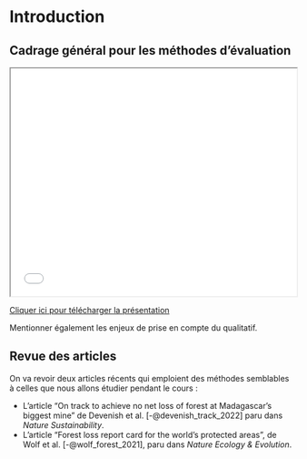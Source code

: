 # Introduction

## Cadrage général pour les méthodes d'évaluation

```{=html}
<iframe src="/slides/fr/Intro_generale.pdf" width="100%" height="400px"></iframe>
```

[Cliquer ici pour télécharger la présentation](/slides/fr/Intro_generale.pdf)


Mentionner également les enjeux de prise en compte du qualitatif.

## Revue des articles

On va revoir deux articles récents qui emploient des méthodes semblables à celles que nous allons étudier pendant le cours :

- L'article "On track to achieve no net loss of forest at Madagascar's biggest mine" de Devenish et al. [-@devenish_track_2022] paru dans *Nature Sustainability*.
- L'article "Forest loss report card for the world’s protected areas", de Wolf et al. [-@wolf_forest_2021], paru dans *Nature Ecology & Evolution*.

